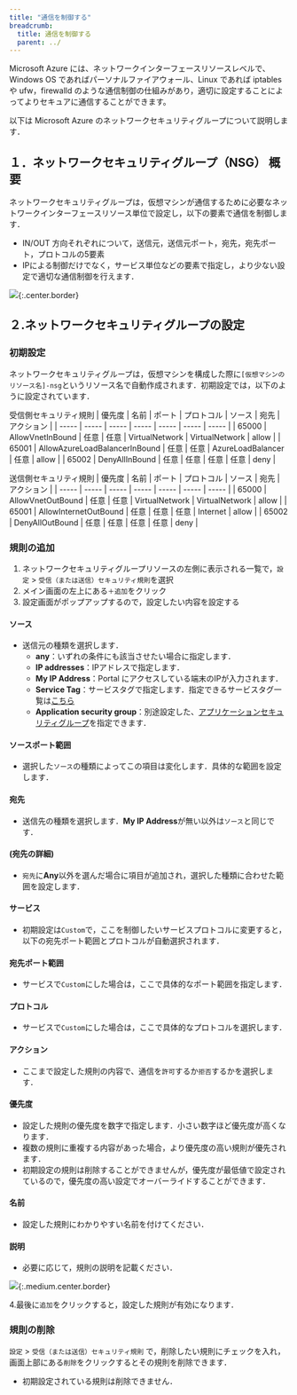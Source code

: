 ```yaml
---
title: "通信を制御する"
breadcrumb:
  title: 通信を制御する
  parent: ../
---
```



Microsoft Azure には、ネットワークインターフェースリソースレベルで、Windows OS であればパーソナルファイアウォール、Linux であれば iptables や ufw，firewalld のような通信制御の仕組みがあり，適切に設定することによってよりセキュアに通信することができます。

以下は Microsoft Azure のネットワークセキュリティグループについて説明します．

## １．ネットワークセキュリティグループ（NSG） 概要

ネットワークセキュリティグループは，仮想マシンが通信するために必要なネットワークインターフェースリソース単位で設定し，以下の要素で通信を制御します．
- IN/OUT 方向それぞれについて，送信元，送信元ポート，宛先，宛先ポート，プロトコルの5要素
- IPによる制御だけでなく，サービス単位などの要素で指定し，より少ない設定で適切な通信制御を行えます．

![](img/01_nsg1.png){:.center.border}

## ２.ネットワークセキュリティグループの設定

### 初期設定
 
ネットワークセキュリティグループは，仮想マシンを構成した際に`[仮想マシンのリソース名]-nsg`というリソース名で自動作成されます．初期設定では，以下のように設定されています．

受信側セキュリティ規則
| 優先度 | 名前 | ポート | プロトコル | ソース | 宛先 | アクション |
| ----- | ----- | ----- | ----- | ----- | ----- | ----- |
| 65000 | AllowVnetInBound | 任意 | 任意 | VirtualNetwork | VirtualNetwork | allow |
| 65001 | AllowAzureLoadBalancerInBound | 任意 | 任意 | AzureLoadBalancer | 任意 | allow |
| 65002 | DenyAllInBound | 任意 | 任意 | 任意 | 任意 | deny |

送信側セキュリティ規則
| 優先度 | 名前 | ポート | プロトコル | ソース | 宛先 | アクション |
| ----- | ----- | ----- | ----- | ----- | ----- | ----- |
| 65000 | AllowVnetOutBound | 任意 | 任意 | VirtualNetwork | VirtualNetwork | allow |
| 65001 | AllowInternetOutBound | 任意 | 任意 | 任意 | Internet | allow |
| 65002 | DenyAllOutBound | 任意 | 任意 | 任意 | 任意 | deny |

### 規則の追加

1. ネットワークセキュリティグループリソースの左側に表示される一覧で，`設定` > `受信（または送信）セキュリティ規則`を選択
2. メイン画面の左上にある`＋追加`をクリック
3. 設定画面がポップアップするので，設定したい内容を設定する

#### ソース
- 送信元の種類を選択します．
  - **any**：いずれの条件にも該当させたい場合に指定します．
  - **IP addresses**：IPアドレスで指定します．
  - **My IP Address**：Portal にアクセスしている端末のIPが入力されます．
  - **Service Tag**：サービスタグで指定します．指定できるサービスタグ一覧は[こちら](https://learn.microsoft.com/ja-jp/azure/virtual-network/service-tags-overview)
  - **Application security group**：別途設定した、[アプリケーションセキュリティグループ](https://learn.microsoft.com/ja-jp/azure/virtual-network/application-security-groups)を指定できます．

#### ソースポート範囲
- 選択した`ソース`の種類によってこの項目は変化します．具体的な範囲を設定します．

#### 宛先
- 送信先の種類を選択します．**My IP Address**が無い以外は`ソース`と同じです．

#### (宛先の詳細)
- `宛先`に**Any**以外を選んだ場合に項目が追加され，選択した種類に合わせた範囲を設定します．

#### サービス
- 初期設定は`Custom`で，ここを制御したいサービスプロトコルに変更すると，以下の宛先ポート範囲とプロトコルが自動選択されます．

#### 宛先ポート範囲
- サービスで`Custom`にした場合は，ここで具体的なポート範囲を指定します．

#### プロトコル
- サービスで`Custom`にした場合は，ここで具体的なプロトコルを選択します．

#### アクション
- ここまで設定した規則の内容で、通信を`許可`するか`拒否`するかを選択します．

#### 優先度
- 設定した規則の優先度を数字で指定します．小さい数字ほど優先度が高くなります．
- 複数の規則に重複する内容があった場合，より優先度の高い規則が優先されます．
- 初期設定の規則は削除することができませんが，優先度が最低値で設定されているので，優先度の高い設定でオーバーライドすることができます．

#### 名前
- 設定した規則にわかりやすい名前を付けてください．

#### 説明
- 必要に応じて，規則の説明を記載ください．

![](img/02_nsg2.png){:.medium.center.border}

4.最後に`追加`をクリックすると，設定した規則が有効になります．

### 規則の削除

`設定` > `受信（または送信）セキュリティ規則` で，削除したい規則にチェックを入れ，画面上部にある`削除`をクリックするとその規則を削除できます．
- 初期設定されている規則は削除できません．
